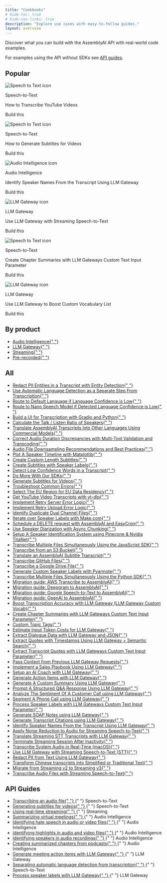 ```yaml
---
title: "Cookbooks"
# hide-toc: true
# hide-nav-links: true
description: "Explore use cases with easy-to-follow guides."
layout: overview
---
```


<style>
  {`
  /* Styles for custom list items */
  .no-bullets {
    list-style-type: none;
    padding-left: 0;
    margin-left: 0;
  }

  .no-bullets li {
    margin: 0;
    padding-left: 0;

    &:before {
      display: none !important;
    }
  }

  .link-cta {
    text-decoration: none;
    padding: 8px 12px;
    margin-left: -12px;
    border-radius: 0.5rem;

    p {
      margin: 0 !important;s
    }
  }

  .link-cta:hover {
    background-color: var(--accent-3);
  }

  .link-cta svg {
    transition: transform 0.2s ease;
  }

  .link-cta:hover svg {
    transform: translateX(4px);
  }

  .card-stack {
    position: relative;
    width: 100%;
    margin-bottom: 20px;
  }

  body#fern-docs .card-stack > div {
    height: 100%;
  }

  .card-stack .fern-card {
    background: var(--grayscale-1);
    height: 100%;
    overflow: hidden;
  }

  .card-stack .fern-card > div {
    height: 100%;
  }

   .card-stack .fern-card > div > div {
    height: 100%;
  }

  .card-stack .fern-card > div > div > div:nth-child(2) {
    height: 100%;
  }

  /* Animation to change the color of the CTA text when hovering over the featured cookbook */
  .card-stack .fern-card:hover .cta {
    color: rgba(var(--accent-aaa),var(--tw-text-opacity,1));
    transition: color 0.2s ease;
  }

  .card-stack .fern-card .cta svg {
    transform: translateX(0);
    transition: color 0.2s ease, transform 0.2s ease;
  }

  .card-stack .fern-card:hover .cta svg {
    background-color: rgba(var(--accent-aaa),var(--tw-text-opacity,1));
    transform: translateX(4px);
  }

  /* Styling for the card stack effect behind each featured cookbook */
  .card-stack::before,
  .card-stack::after {
    content: '';
    position: absolute;
    top: 0;
    left: 0;
    width: 100%;
    height: 100%;
    border-radius: 1rem;
    z-index: -1;
    border: 1px solid var(--border);
    background-color: var(--grayscale-1);
  }

  .card-stack::before {
    transform: translateY(8px) translateX(-8px);
    border-radius: 1.25rem;
  }

  .card-stack::after {
    transform: translateY(4px) translateX(-4px);
  }

  /* Animation to collapse card stack when hovering over the featured cookbook */
  .card-stack:hover::before,
  .card-stack:hover::after {
    transform: translateY(0) translateX(0);
    transition: transform 0.2s ease;
  }

  .bg-noise {
    background-position: 0 0;
    background-size: 5rem 10rem;
    background-image: url(https://fern-image-hosting.s3.us-east-1.amazonaws.com/6789751936e0c7bd371e8cf2_noise-full.webp);
    z-index: -1;
    opacity: 0.7;
    justify-content: center;
    align-items: center;
    width: calc(100% + 5rem);
    height: calc(100% + 5rem);
    display: flex;
    position: absolute;
    top: 0;
    left: 0;
  }
`}
</style>

Discover what you can build with the AssemblyAI API with real-world code
examples.

For examples using the API without SDKs see [API guides](#api-guides).

## **Popular**

<CardGroup cols={3}>
  <div className="card-stack">
    <Card href="guides/transcribe_youtube_videos">
      <div className="bg-noise"></div>
      <div className="flex flex-col h-full justify-between">
        <div className="flex flex-col gap-4 mb-auto">
          <div className="flex flex-row gap-2">
            <img
              src="../../assets/img/cookbooks/icons/speech-to-text-icon.svg"
              alt="Speech to Text icon"
              className="mx-0"
            />
            <p>Speech-to-Text</p>
          </div>
          <div className="t-default text-base font-medium">
            How to Transcribe YouTube Videos
          </div>
        </div>
        <div className="flex flex-row gap-2 items-center mt-4 cta">
          <p>Build this</p>
          <Icon icon="duotone arrow-right" />
        </div>
      </div>
    </Card>
  </div>

<div className="card-stack">
  <Card href="guides/subtitles" className="cookbook-card">
    <div className="bg-noise"></div>
    <div className="flex flex-col h-full justify-between">
      <div className="flex flex-col gap-4 mb-auto">
        <div className="flex flex-row gap-2">
          <img
            src="../../assets/img/cookbooks/icons/speech-to-text-icon.svg"
            alt="Speech to Text icon"
            className="mx-0"
          />
          <p>Speech-to-Text</p>
        </div>
        <div className="t-default text-base font-medium">
          How to Generate Subtitles for Videos
        </div>
      </div>
      <div className="flex flex-row gap-2 items-center mt-4 cta">
        <p>Build this</p>
        <Icon icon="duotone arrow-right" />
      </div>
    </div>
  </Card>
</div>

<div className="card-stack">
  <Card href="guides/speaker-identification" className="cookbook-card">
    <div className="bg-noise"></div>
    <div className="flex flex-col h-full justify-between">
      <div className="flex flex-col gap-4 mb-auto">
        <div className="flex flex-row gap-2">
          <img
            src="../../assets/img/cookbooks/icons/audio-intelligence-icon.svg"
            alt="Audio Intelligence icon"
            className="mx-0"
          />
          <p>Audio Intelligence</p>
        </div>
        <div className="t-default text-base font-medium">
          Identify Speaker Names From the Transcript Using LLM Gateway
        </div>
      </div>
      <div className="flex flex-row gap-2 items-center mt-4 cta">
        <p>Build this</p>
        <Icon icon="duotone arrow-right" />
      </div>
    </div>
  </Card>
</div>

<div className="card-stack">
  <Card href="guides/real_time_LLM Gateway" className="cookbook-card">
    <div className="bg-noise"></div>
    <div className="flex flex-col h-full justify-between">
      <div className="flex flex-col gap-4 mb-auto">
        <div className="flex flex-row gap-2">
          <img
            src="../../assets/img/cookbooks/icons/LLM Gateway-icon.svg"
            alt="LLM Gateway icon"
            className="mx-0"
          />
          <p>LLM Gateway</p>
        </div>
        <div className="t-default text-base font-medium">
          Use LLM Gateway with Streaming Speech-to-Text
        </div>
      </div>
      <div className="flex flex-row gap-2 items-center mt-4 cta">
        <p>Build this</p>
        <Icon icon="duotone arrow-right" />
      </div>
    </div>
  </Card>
</div>

<div className="card-stack">
  <Card href="guides/input-text-chapters" className="cookbook-card">
    <div className="bg-noise"></div>
    <div className="flex flex-col h-full justify-between">
      <div className="flex flex-col gap-4 mb-auto">
        <div className="flex flex-row gap-2">
          <img
            src="../../assets/img/cookbooks/icons/speech-to-text-icon.svg"
            alt="Speech to Text icon"
            className="mx-0"
          />
          <p>Speech-to-Text</p>
        </div>
        <div className="t-default text-base font-medium">
          Create Chapter Summaries with LLM Gateways Custom Text Input Parameter
        </div>
      </div>
      <div className="flex flex-row gap-2 items-center mt-4 cta">
        <p>Build this</p>
        <Icon icon="duotone arrow-right" />
      </div>
    </div>
  </Card>
</div>

  <div className="card-stack">
    <Card href="guides/custom-vocab-LLM Gateway" className="cookbook-card">
      <div className="bg-noise"></div>
      <div className="flex flex-col h-full justify-between">
        <div className="flex flex-col gap-4 mb-auto">
          <div className="flex flex-row gap-2">
            <img
              src="../../assets/img/cookbooks/icons/LLM Gateway-icon.svg"
              alt="LLM Gateway icon"
              className="mx-0"
            />
            <p>LLM Gateway</p>
          </div>
          <div className="t-default text-base font-medium">
            Use LLM Gateway to Boost Custom Vocabulary List
          </div>
        </div>
        <div className="flex flex-row gap-2 items-center mt-4 cta">
          <p>Build this</p>
          <Icon icon="duotone arrow-right" />
        </div>
      </div>
    </Card>
  </div>
</CardGroup>

## By product

<div className="guides-list">
  <ul className="no-bullets">
    <li>
      <a
        href="guides/audio-intelligence"
        className="link-cta rounded-lg flex items-center gap-2"
      >
        Audio Intelligence{" "}
        <Icon
          icon="duotone arrow-right"
          color="rgba(var(--accent-aaa),var(--tw-text-opacity,1))"
        />
      </a>
    </li>
    <li>
      <a
        href="guides/LLM Gateway"
        className="link-cta rounded-lg flex items-center gap-2"
      >
        LLM Gateway{" "}
        <Icon
          icon="duotone arrow-right"
          color="rgba(var(--accent-aaa),var(--tw-text-opacity,1))"
        />
      </a>
    </li>
    <li>
      <a
        href="guides/streaming"
        className="link-cta rounded-lg flex items-center gap-2"
      >
        Streaming{" "}
        <Icon
          icon="duotone arrow-right"
          color="rgba(var(--accent-aaa),var(--tw-text-opacity,1))"
        />
      </a>
    </li>
    <li>
      <a
        href="guides/pre-recorded-audio"
        className="link-cta rounded-lg flex items-center gap-2"
      >
        Pre-recorded{" "}
        <Icon
          icon="duotone arrow-right"
          color="rgba(var(--accent-aaa),var(--tw-text-opacity,1))"
        />
      </a>
    </li>
  </ul>
</div>

## **All**

<div className="guides-list">
  <ul className="no-bullets">
    <li>
      <a
        href="guides/entity_redaction"
        className="link-cta rounded-lg flex items-center gap-2"
      >
        Redact PII Entities in a Transcript with Entity Detection{" "}
        <Icon
          icon="duotone arrow-right"
          color="rgba(var(--accent-aaa),var(--tw-text-opacity,1))"
        />
      </a>
    </li>
    <li>
      <a
        href="guides/automatic-language-detection-separate"
        className="link-cta rounded-lg flex items-center gap-2"
      >
        Use Automatic Language Detection as a Separate Step From Transcription{" "}
        <Icon
          icon="duotone arrow-right"
          color="rgba(var(--accent-aaa),var(--tw-text-opacity,1))"
        />
      </a>
    </li>
    <li>
      <a
        href="guides/automatic-language-detection-route-default-language"
        className="link-cta rounded-lg flex items-center gap-2"
      >
        Route to Default Language if Language Confidence is Low{" "}
        <Icon
          icon="duotone arrow-right"
          color="rgba(var(--accent-aaa),var(--tw-text-opacity,1))"
        />
      </a>
    </li>
    <li>
      <a
        href="guides/automatic-language-detection-route-nano-model"
        className="link-cta rounded-lg flex items-center gap-2"
      >
        Route to Nano Speech Model if Detected Language Confidence is Low{" "}
        <Icon
          icon="duotone arrow-right"
          color="rgba(var(--accent-aaa),var(--tw-text-opacity,1))"
        />
      </a>
    </li>
    <li>
      <a
        href="guides/gradio-frontend"
        className="link-cta rounded-lg flex items-center gap-2"
      >
        Build a UI for Transcription with Gradio and Python{" "}
        <Icon
          icon="duotone arrow-right"
          color="rgba(var(--accent-aaa),var(--tw-text-opacity,1))"
        />
      </a>
    </li>
    <li>
      <a
        href="guides/talk-listen-ratio"
        className="link-cta rounded-lg flex items-center gap-2"
      >
        Calculate the Talk / Listen Ratio of Speakers{" "}
        <Icon
          icon="duotone arrow-right"
          color="rgba(var(--accent-aaa),var(--tw-text-opacity,1))"
        />
      </a>
    </li>
    <li>
      <a
        href="guides/translate_transcripts"
        className="link-cta rounded-lg flex items-center gap-2"
      >
        Translate AssemblyAI Transcripts Into Other Languages Using Commercial
        Models{" "}
        <Icon
          icon="duotone arrow-right"
          color="rgba(var(--accent-aaa),var(--tw-text-opacity,1))"
        />
      </a>
    </li>
    <li>
      <a
        href="guides/audio-duration-fix"
        className="link-cta rounded-lg flex items-center gap-2"
      >
        Correct Audio Duration Discrepancies with Multi-Tool Validation and
        Transcoding{" "}
        <Icon
          icon="duotone arrow-right"
          color="rgba(var(--accent-aaa),var(--tw-text-opacity,1))"
        />
      </a>
    </li>
    <li>
      <a
        href="guides/downsampling"
        className="link-cta rounded-lg flex items-center gap-2"
      >
        Audio File Downsampling Recommendations and Best Practices{" "}
        <Icon
          icon="duotone arrow-right"
          color="rgba(var(--accent-aaa),var(--tw-text-opacity,1))"
        />
      </a>
    </li>
    <li>
      <a
        href="guides/speaker_timeline"
        className="link-cta rounded-lg flex items-center gap-2"
      >
        Plot A Speaker Timeline with Matplotlib{" "}
        <Icon
          icon="duotone arrow-right"
          color="rgba(var(--accent-aaa),var(--tw-text-opacity,1))"
        />
      </a>
    </li>
    <li>
      <a
        href="guides/subtitle_creation_by_word_count"
        className="link-cta rounded-lg flex items-center gap-2"
      >
        Create Custom Length Subtitles{" "}
        <Icon
          icon="duotone arrow-right"
          color="rgba(var(--accent-aaa),var(--tw-text-opacity,1))"
        />
      </a>
    </li>
    <li>
      <a
        href="guides/speaker_labelled_subtitles"
        className="link-cta rounded-lg flex items-center gap-2"
      >
        Create Subtitles with Speaker Labels{" "}
        <Icon
          icon="duotone arrow-right"
          color="rgba(var(--accent-aaa),var(--tw-text-opacity,1))"
        />
      </a>
    </li>
    <li>
      <a
        href="guides/detecting-low-confidence-words"
        className="link-cta rounded-lg flex items-center gap-2"
      >
        Detect Low Confidence Words in a Transcript{" "}
        <Icon
          icon="duotone arrow-right"
          color="rgba(var(--accent-aaa),var(--tw-text-opacity,1))"
        />
      </a>
    </li>
    <li>
      <a
        href="guides/do-more-with-sdk"
        className="link-cta rounded-lg flex items-center gap-2"
      >
        Do More With Our SDKs{" "}
        <Icon
          icon="duotone arrow-right"
          color="rgba(var(--accent-aaa),var(--tw-text-opacity,1))"
        />
      </a>
    </li>
    <li>
      <a
        href="guides/subtitles"
        className="link-cta rounded-lg flex items-center gap-2"
      >
        Generate Subtitles for Videos{" "}
        <Icon
          icon="duotone arrow-right"
          color="rgba(var(--accent-aaa),var(--tw-text-opacity,1))"
        />
      </a>
    </li>
    <li>
      <a
        href="guides/common_errors_and_solutions"
        className="link-cta rounded-lg flex items-center gap-2"
      >
        Troubleshoot Common Errors{" "}
        <Icon
          icon="duotone arrow-right"
          color="rgba(var(--accent-aaa),var(--tw-text-opacity,1))"
        />
      </a>
    </li>
    <li>
      <a
        href="guides/how_to_use_the_eu_endpoint"
        className="link-cta rounded-lg flex items-center gap-2"
      >
        Select The EU Region for EU Data Residency{" "}
        <Icon
          icon="duotone arrow-right"
          color="rgba(var(--accent-aaa),var(--tw-text-opacity,1))"
        />
      </a>
    </li>
    <li>
      <a
        href="guides/transcribe_youtube_videos"
        className="link-cta rounded-lg flex items-center gap-2"
      >
        Get YouTube Video Transcripts with yt-dlp{" "}
        <Icon
          icon="duotone arrow-right"
          color="rgba(var(--accent-aaa),var(--tw-text-opacity,1))"
        />
      </a>
    </li>
    <li>
      <a
        href="guides/retry-server-error"
        className="link-cta rounded-lg flex items-center gap-2"
      >
        Implement Retry Server Error Logic{" "}
        <Icon
          icon="duotone arrow-right"
          color="rgba(var(--accent-aaa),var(--tw-text-opacity,1))"
        />
      </a>
    </li>
    <li>
      <a
        href="guides/retry-upload-error"
        className="link-cta rounded-lg flex items-center gap-2"
      >
        Implement Retry Upload Error Logic{" "}
        <Icon
          icon="duotone arrow-right"
          color="rgba(var(--accent-aaa),var(--tw-text-opacity,1))"
        />
      </a>
    </li>
    <li>
      <a
        href="guides/identify_duplicate_channels"
        className="link-cta rounded-lg flex items-center gap-2"
      >
        Identify Duplicate Dual Channel Files{" "}
        <Icon
          icon="duotone arrow-right"
          color="rgba(var(--accent-aaa),var(--tw-text-opacity,1))"
        />
      </a>
    </li>
    <li>
      <a
        href="guides/make-speaker-labels"
        className="link-cta rounded-lg flex items-center gap-2"
      >
        Iterate over Speaker Labels with Make.com{" "}
        <Icon
          icon="duotone arrow-right"
          color="rgba(var(--accent-aaa),var(--tw-text-opacity,1))"
        />
      </a>
    </li>
    <li>
      <a
        href="guides/schedule_delete"
        className="link-cta rounded-lg flex items-center gap-2"
      >
        Schedule a DELETE request with AssemblyAI and EasyCron{" "}
        <Icon
          icon="duotone arrow-right"
          color="rgba(var(--accent-aaa),var(--tw-text-opacity,1))"
        />
      </a>
    </li>
    <li>
      <a
        href="guides/speaker-diarization-with-async-chunking"
        className="link-cta rounded-lg flex items-center gap-2"
      >
        Use Speaker Diarization with Async Chunking{" "}
        <Icon
          icon="duotone arrow-right"
          color="rgba(var(--accent-aaa),var(--tw-text-opacity,1))"
        />
      </a>
    </li>
    <li>
      <a
        href="guides/titanet-speaker-identification"
        className="link-cta rounded-lg flex items-center gap-2"
      >
        Setup A Speaker Identification System using Pinecone & Nvidia TitaNet{" "}
        <Icon
          icon="duotone arrow-right"
          color="rgba(var(--accent-aaa),var(--tw-text-opacity,1))"
        />
      </a>
    </li>
    <li>
      <a
        href="guides/sdk-node-batch"
        className="link-cta rounded-lg flex items-center gap-2"
      >
        Transcribe Multiple Files Simultaneously Using the JavaScript SDK{" "}
        <Icon
          icon="duotone arrow-right"
          color="rgba(var(--accent-aaa),var(--tw-text-opacity,1))"
        />
      </a>
    </li>
    <li>
      <a
        href="guides/transcribe_from_s3"
        className="link-cta rounded-lg flex items-center gap-2"
      >
        Transcribe from an S3 Bucket{" "}
        <Icon
          icon="duotone arrow-right"
          color="rgba(var(--accent-aaa),var(--tw-text-opacity,1))"
        />
      </a>
    </li>
    <li>
      <a
        href="guides/translate_subtitles"
        className="link-cta rounded-lg flex items-center gap-2"
      >
        Translate an AssemblyAI Subtitle Transcript{" "}
        <Icon
          icon="duotone arrow-right"
          color="rgba(var(--accent-aaa),var(--tw-text-opacity,1))"
        />
      </a>
    </li>
    <li>
      <a
        href="guides/transcribing-github-files"
        className="link-cta rounded-lg flex items-center gap-2"
      >
        Transcribe GitHub Files{" "}
        <Icon
          icon="duotone arrow-right"
          color="rgba(var(--accent-aaa),var(--tw-text-opacity,1))"
        />
      </a>
    </li>
    <li>
      <a
        href="guides/transcribing-google-drive-file"
        className="link-cta rounded-lg flex items-center gap-2"
      >
        Transcribe a Google Drive File{" "}
        <Icon
          icon="duotone arrow-right"
          color="rgba(var(--accent-aaa),var(--tw-text-opacity,1))"
        />
      </a>
    </li>
    <li>
      <a
        href="guides/Use_AssemblyAI_with_Pyannote_to_generate_custom_Speaker_Labels"
        className="link-cta rounded-lg flex items-center gap-2"
      >
        Generate Custom Speaker Labels with Pyannote{" "}
        <Icon
          icon="duotone arrow-right"
          color="rgba(var(--accent-aaa),var(--tw-text-opacity,1))"
        />
      </a>
    </li>
    <li>
      <a
        href="guides/batch_transcription"
        className="link-cta rounded-lg flex items-center gap-2"
      >
        Transcribe Multiple Files Simultaneously Using the Python SDK{" "}
        <Icon
          icon="duotone arrow-right"
          color="rgba(var(--accent-aaa),var(--tw-text-opacity,1))"
        />
      </a>
    </li>
    <li>
      <a
        href="guides/aws_to_aai"
        className="link-cta rounded-lg flex items-center gap-2"
      >
        Migration guide: AWS Transcribe to AssemblyAI{" "}
        <Icon
          icon="duotone arrow-right"
          color="rgba(var(--accent-aaa),var(--tw-text-opacity,1))"
        />
      </a>
    </li>
    <li>
      <a
        href="guides/dg_to_aai"
        className="link-cta rounded-lg flex items-center gap-2"
      >
        Migration guide: Deepgram to AssemblyAI{" "}
        <Icon
          icon="duotone arrow-right"
          color="rgba(var(--accent-aaa),var(--tw-text-opacity,1))"
        />
      </a>
    </li>
    <li>
      <a
        href="guides/google_to_aai"
        className="link-cta rounded-lg flex items-center gap-2"
      >
        Migration guide: Google Speech-to-Text to AssemblyAI{" "}
        <Icon
          icon="duotone arrow-right"
          color="rgba(var(--accent-aaa),var(--tw-text-opacity,1))"
        />
      </a>
    </li>
    <li>
      <a
        href="guides/oai_to_aai"
        className="link-cta rounded-lg flex items-center gap-2"
      >
        Migration guide: OpenAI to AssemblyAI{" "}
        <Icon
          icon="duotone arrow-right"
          color="rgba(var(--accent-aaa),var(--tw-text-opacity,1))"
        />
      </a>
    </li>
    <li>
      <a
        href="guides/custom-vocab-LLM Gateway"
        className="link-cta rounded-lg flex items-center gap-2"
      >
        Boost Transcription Accuracy with LLM Gateway (LLM Gateway Custom Vocab){" "}
        <Icon
          icon="duotone arrow-right"
          color="rgba(var(--accent-aaa),var(--tw-text-opacity,1))"
        />
      </a>
    </li>
    <li>
      <a
        href="guides/input-text-chapters"
        className="link-cta rounded-lg flex items-center gap-2"
      >
        Create Chapter Summaries with LLM Gateways Custom Text Input Parameter{" "}
        <Icon
          icon="duotone arrow-right"
          color="rgba(var(--accent-aaa),var(--tw-text-opacity,1))"
        />
      </a>
    </li>
    <li>
      <a
        href="guides/custom-topic-tags"
        className="link-cta rounded-lg flex items-center gap-2"
      >
        Custom Topic Tags{" "}
        <Icon
          icon="duotone arrow-right"
          color="rgba(var(--accent-aaa),var(--tw-text-opacity,1))"
        />
      </a>
    </li>
    <li>
      <a
        href="guides/counting-tokens"
        className="link-cta rounded-lg flex items-center gap-2"
      >
        Estimate Input Token Costs for LLM Gateway{" "}
        <Icon
          icon="duotone arrow-right"
          color="rgba(var(--accent-aaa),var(--tw-text-opacity,1))"
        />
      </a>
    </li>
    <li>
      <a
        href="guides/dialogue-data"
        className="link-cta rounded-lg flex items-center gap-2"
      >
        Extract Dialogue Data with LLM Gateway and JSON{" "}
        <Icon
          icon="duotone arrow-right"
          color="rgba(var(--accent-aaa),var(--tw-text-opacity,1))"
        />
      </a>
    </li>
    <li>
      <a
        href="guides/transcript-citations"
        className="link-cta rounded-lg flex items-center gap-2"
      >
        Extract Quotes with Timestamps Using LLM Gateway + Semantic Search{" "}
        <Icon
          icon="duotone arrow-right"
          color="rgba(var(--accent-aaa),var(--tw-text-opacity,1))"
        />
      </a>
    </li>
    <li>
      <a
        href="guides/timestamped-transcripts"
        className="link-cta rounded-lg flex items-center gap-2"
      >
        Extract Transcript Quotes with LLM Gateways Custom Text Input Parameter{" "}
        <Icon
          icon="duotone arrow-right"
          color="rgba(var(--accent-aaa),var(--tw-text-opacity,1))"
        />
      </a>
    </li>
    <li>
      <a
        href="guides/past-response-prompts"
        className="link-cta rounded-lg flex items-center gap-2"
      >
        Pass Context from Previous LLM Gateway Requests{" "}
        <Icon
          icon="duotone arrow-right"
          color="rgba(var(--accent-aaa),var(--tw-text-opacity,1))"
        />
      </a>
    </li>
    <li>
      <a
        href="guides/sales-playbook"
        className="link-cta rounded-lg flex items-center gap-2"
      >
        Implement a Sales Playbook Using LLM Gateway{" "}
        <Icon
          icon="duotone arrow-right"
          color="rgba(var(--accent-aaa),var(--tw-text-opacity,1))"
        />
      </a>
    </li>
    <li>
      <a
        href="guides/task-endpoint-ai-coach"
        className="link-cta rounded-lg flex items-center gap-2"
      >
        Setup an AI Coach with LLM Gateway{" "}
        <Icon
          icon="duotone arrow-right"
          color="rgba(var(--accent-aaa),var(--tw-text-opacity,1))"
        />
      </a>
    </li>
    <li>
      <a
        href="guides/task-endpoint-action-items"
        className="link-cta rounded-lg flex items-center gap-2"
      >
        Generate Action Items with LLM Gateway{" "}
        <Icon
          icon="duotone arrow-right"
          color="rgba(var(--accent-aaa),var(--tw-text-opacity,1))"
        />
      </a>
    </li>
    <li>
      <a
        href="guides/task-endpoint-custom-summary"
        className="link-cta rounded-lg flex items-center gap-2"
      >
        Generate A Custom Summary Using LLM Gateway{" "}
        <Icon
          icon="duotone arrow-right"
          color="rgba(var(--accent-aaa),var(--tw-text-opacity,1))"
        />
      </a>
    </li>
    <li>
      <a
        href="guides/task-endpoint-structured-QA"
        className="link-cta rounded-lg flex items-center gap-2"
      >
        Prompt A Structured Q&A Response Using LLM Gateway{" "}
        <Icon
          icon="duotone arrow-right"
          color="rgba(var(--accent-aaa),var(--tw-text-opacity,1))"
        />
      </a>
    </li>
    <li>
      <a
        href="guides/call-sentiment-analysis"
        className="link-cta rounded-lg flex items-center gap-2"
      >
        Analyze The Sentiment Of A Customer Call using LLM Gateway{" "}
        <Icon
          icon="duotone arrow-right"
          color="rgba(var(--accent-aaa),var(--tw-text-opacity,1))"
        />
      </a>
    </li>
    <li>
      <a
        href="guides/phone-call-segmentation"
        className="link-cta rounded-lg flex items-center gap-2"
      >
        Segment A Phone Call using LLM Gateway{" "}
        <Icon
          icon="duotone arrow-right"
          color="rgba(var(--accent-aaa),var(--tw-text-opacity,1))"
        />
      </a>
    </li>
    <li>
      <a
        href="guides/input-text-speaker-labels"
        className="link-cta rounded-lg flex items-center gap-2"
      >
        Process Speaker Labels with LLM Gateways Custom Text Input Parameter{" "}
        <Icon
          icon="duotone arrow-right"
          color="rgba(var(--accent-aaa),var(--tw-text-opacity,1))"
        />
      </a>
    </li>
    <li>
      <a
        href="guides/soap-note-generation"
        className="link-cta rounded-lg flex items-center gap-2"
      >
        Generate SOAP Notes using LLM Gateway{" "}
        <Icon
          icon="duotone arrow-right"
          color="rgba(var(--accent-aaa),var(--tw-text-opacity,1))"
        />
      </a>
    </li>
    <li>
      <a
        href="guides/LLM Gateway-transcript-citations"
        className="link-cta rounded-lg flex items-center gap-2"
      >
        Generate Transcript Citations using LLM Gateway{" "}
        <Icon
          icon="duotone arrow-right"
          color="rgba(var(--accent-aaa),var(--tw-text-opacity,1))"
        />
      </a>
    </li>
    <li>
      <a
        href="guides/speaker-identification"
        className="link-cta rounded-lg flex items-center gap-2"
      >
        Identify Speaker Names From the Transcript Using LLM Gateway{" "}
        <Icon
          icon="duotone arrow-right"
          color="rgba(var(--accent-aaa),var(--tw-text-opacity,1))"
        />
      </a>
    </li>
    <li>
      <a
        href="guides/noise_reduction_streaming"
        className="link-cta rounded-lg flex items-center gap-2"
      >
        Apply Noise Reduction to Audio for Streaming Speech-to-Text{" "}
        <Icon
          icon="duotone arrow-right"
          color="rgba(var(--accent-aaa),var(--tw-text-opacity,1))"
        />
      </a>
    </li>
    <li>
      <a
        href="guides/real_time_translation"
        className="link-cta rounded-lg flex items-center gap-2"
      >
        Translate Streaming STT Transcripts with LLM Gateway{" "}
        <Icon
          icon="duotone arrow-right"
          color="rgba(var(--accent-aaa),var(--tw-text-opacity,1))"
        />
      </a>
    </li>
    <li>
      <a
        href="guides/terminate_realtime_programmatically"
        className="link-cta rounded-lg flex items-center gap-2"
      >
        Terminate Streaming Session After Inactivity{" "}
        <Icon
          icon="duotone arrow-right"
          color="rgba(var(--accent-aaa),var(--tw-text-opacity,1))"
        />
      </a>
    </li>
    <li>
      <a
        href="guides/transcribe_system_audio"
        className="link-cta rounded-lg flex items-center gap-2"
      >
        Transcribe System Audio in Real-Time (macOS){" "}
        <Icon
          icon="duotone arrow-right"
          color="rgba(var(--accent-aaa),var(--tw-text-opacity,1))"
        />
      </a>
    </li>
    <li>
      <a
        href="guides/real_time_LLM Gateway"
        className="link-cta rounded-lg flex items-center gap-2"
      >
        Use LLM Gateway with Streaming Speech-to-Text (STT){" "}
        <Icon
          icon="duotone arrow-right"
          color="rgba(var(--accent-aaa),var(--tw-text-opacity,1))"
        />
      </a>
    </li>
    <li>
      <a
        href="guides/LLM Gateway-pii-redaction"
        className="link-cta rounded-lg flex items-center gap-2"
      >
        Redact PII from Text Using LLM Gateway{" "}
        <Icon
          icon="duotone arrow-right"
          color="rgba(var(--accent-aaa),var(--tw-text-opacity,1))"
        />
      </a>
    </li>
    <li>
      <a
        href="guides/traditional_simplified_chinese"
        className="link-cta rounded-lg flex items-center gap-2"
      >
        Transform Chinese transcripts into Simplified or Traditional Text{" "}
        <Icon
          icon="duotone arrow-right"
          color="rgba(var(--accent-aaa),var(--tw-text-opacity,1))"
        />
      </a>
    </li>
    <li>
      <a
        href="guides/v2_to_v3_migration"
        className="link-cta rounded-lg flex items-center gap-2"
      >
        Migrate from Streaming v2 to Streaming v3{" "}
        <Icon
          icon="duotone arrow-right"
          color="rgba(var(--accent-aaa),var(--tw-text-opacity,1))"
        />
      </a>
    </li>
    <li>
      <a
        href="guides/streaming_transcribe_audio_file"
        className="link-cta rounded-lg flex items-center gap-2"
      >
        Transcribe Audio Files with Streaming Speech-to-Text{" "}
        <Icon
          icon="duotone arrow-right"
          color="rgba(var(--accent-aaa),var(--tw-text-opacity,1))"
        />
      </a>
    </li>
  </ul>
</div>

## API Guides

<div className="guides-list">
  <ul className="no-bullets">
    <li className="flex items-center gap-2">
      <a
        href="/docs/guides/transcribing-an-audio-file"
        className="link-cta rounded-lg flex items-center gap-2"
      >
        Transcribing an audio file{" "}
        <Icon
          icon="duotone arrow-right"
          color="rgba(var(--accent-aaa),var(--tw-text-opacity,1))"
        />
      </a>{" "}
      <span className="speech-to-text-tag">Speech-to-Text</span>
    </li>
    <li className="flex items-center gap-2">
      <a
        href="/docs/guides/generating-subtitles-for-videos"
        className="link-cta rounded-lg flex items-center gap-2"
      >
        Generating subtitles for videos{" "}
        <Icon
          icon="duotone arrow-right"
          color="rgba(var(--accent-aaa),var(--tw-text-opacity,1))"
        />
      </a>{" "}
      <span className="speech-to-text-tag">Speech-to-Text</span>
    </li>
    <li className="flex items-center gap-2">
      <a
        href="/docs/guides/real-time-streaming-transcription"
        className="link-cta rounded-lg flex items-center gap-2"
      >
        Using real-time streaming{" "}
        <Icon
          icon="duotone arrow-right"
          color="rgba(var(--accent-aaa),var(--tw-text-opacity,1))"
        />
      </a>{" "}
      <span className="streaming-tag">Streaming</span>
    </li>
    <li className="flex items-center gap-2">
      <a
        href="/docs/guides/summarizing-virtual-meetings"
        className="link-cta rounded-lg flex items-center gap-2"
      >
        Summarizing virtual meetings{" "}
        <Icon
          icon="duotone arrow-right"
          color="rgba(var(--accent-aaa),var(--tw-text-opacity,1))"
        />
      </a>{" "}
      <span className="audio-intelligence-tag">Audio Intelligence</span>
    </li>
    <li className="flex items-center gap-2">
      <a
        href="/docs/guides/identifying-hate-speech-in-audio-or-video-files"
        className="link-cta rounded-lg flex items-center gap-2"
      >
        Identifying hate speech in audio or video files{" "}
        <Icon
          icon="duotone arrow-right"
          color="rgba(var(--accent-aaa),var(--tw-text-opacity,1))"
        />
      </a>{" "}
      <span className="audio-intelligence-tag">Audio Intelligence</span>
    </li>
    <li className="flex items-center gap-2">
      <a
        href="/docs/guides/identifying-highlights-in-audio-or-video-files"
        className="link-cta rounded-lg flex items-center gap-2"
      >
        Identifying highlights in audio and video files{" "}
        <Icon
          icon="duotone arrow-right"
          color="rgba(var(--accent-aaa),var(--tw-text-opacity,1))"
        />
      </a>{" "}
      <span className="audio-intelligence-tag">Audio Intelligence</span>
    </li>
    <li className="flex items-center gap-2">
      <a
        href="/docs/guides/identifying-speakers-in-audio-recordings"
        className="link-cta rounded-lg flex items-center gap-2"
      >
        Identifying speakers in audio recordings{" "}
        <Icon
          icon="duotone arrow-right"
          color="rgba(var(--accent-aaa),var(--tw-text-opacity,1))"
        />
      </a>{" "}
      <span className="audio-intelligence-tag">Audio Intelligence</span>
    </li>
    <li className="flex items-center gap-2">
      <a
        href="/docs/guides/creating-summarized-chapters-from-podcasts"
        className="link-cta rounded-lg flex items-center gap-2"
      >
        Creating summarized chapters from podcasts{" "}
        <Icon
          icon="duotone arrow-right"
          color="rgba(var(--accent-aaa),var(--tw-text-opacity,1))"
        />
      </a>{" "}
      <span className="audio-intelligence-tag">Audio Intelligence</span>
    </li>
    <li className="flex items-center gap-2">
      <a
        href="/docs/guides/generate-meeting-action-items-with-LLM Gateway"
        className="link-cta rounded-lg flex items-center gap-2"
      >
        Generate meeting action items with LLM Gateway{" "}
        <Icon
          icon="duotone arrow-right"
          color="rgba(var(--accent-aaa),var(--tw-text-opacity,1))"
        />
      </a>{" "}
      <span className="LLM Gateway-tag">LLM Gateway</span>
    </li>
    <li className="flex items-center gap-2">
      <a
        href="/docs/guides/automatic-language-detection-workflow"
        className="link-cta rounded-lg flex items-center gap-2"
      >
        Separating automatic language detection from transcription{" "}
        <Icon
          icon="duotone arrow-right"
          color="rgba(var(--accent-aaa),var(--tw-text-opacity,1))"
        />
      </a>{" "}
      <span className="speech-to-text-tag">Speech-to-Text</span>
    </li>
    <li className="flex items-center gap-2">
      <a
        href="/docs/guides/input-text-speaker-labels"
        className="link-cta rounded-lg flex items-center gap-2"
      >
        Process speaker labels with LLM Gateway{" "}
        <Icon
          icon="duotone arrow-right"
          color="rgba(var(--accent-aaa),var(--tw-text-opacity,1))"
        />
      </a>{" "}
      <span className="LLM Gateway-tag">LLM Gateway</span>
    </li>
  </ul>
</div>

